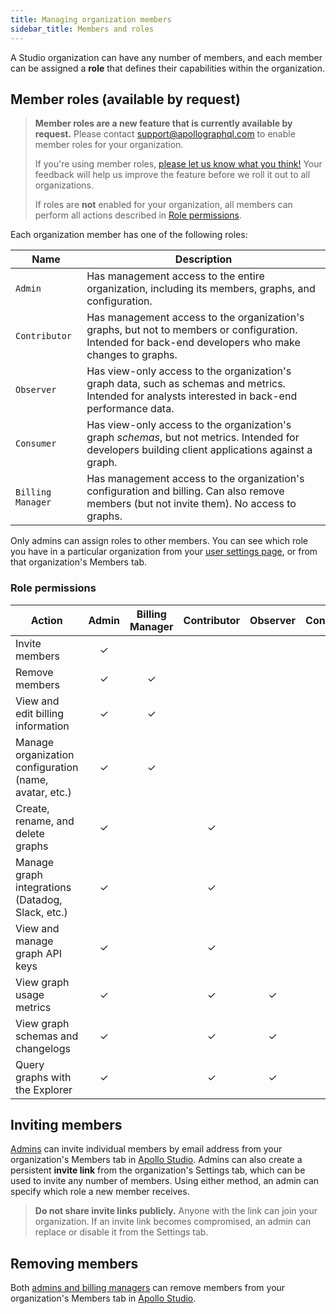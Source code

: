 ```yaml
---
title: Managing organization members
sidebar_title: Members and roles
---
```


A Studio organization can have any number of members, and each member can be assigned a **role** that defines their capabilities within the organization.

## Member roles (available by request)

> **Member roles are a new feature that is currently available by request.** Please contact support@apollographql.com to enable member roles for your organization.
>
> If you're using member roles, [please let us know what you think!](https://forms.gle/kdXBeD7jJXTYMQna7) Your feedback will help us improve the feature before we roll it out to all organizations.
>
> If roles are **not** enabled for your organization, all members can perform all actions described in [Role permissions](#role-permissions).

Each organization member has one of the following roles:

| Name | Description |
|------|-------------|
| `Admin` | Has management access to the entire organization, including its members, graphs, and configuration. |
| `Contributor` | Has management access to the organization's graphs, but not to members or configuration. Intended for back-end developers who make changes to graphs. |
| `Observer` | Has view-only access to the organization's graph data, such as schemas and metrics. Intended for analysts interested in back-end performance data. |
| `Consumer` | Has view-only access to the organization's graph _schemas_, but not metrics. Intended for developers building client applications against a graph. |
| `Billing Manager` | Has management access to the organization's configuration and billing. Can also remove members (but not invite them). No access to graphs.  |

Only admins can assign roles to other members. You can see which role you have in a particular organization from your [user settings page](https://studio.apollographql.com/user-settings), or from that organization's Members tab.

### Role permissions

<table>
<thead>
<tr>
<th>Action</th>
<th>Admin</th>
<th>Billing Manager</th>
<th>Contributor</th>
<th>Observer</th>
<th>Consumer</th>
</tr>
</thead>
<tbody>
<tr>
<td>Invite members</td><td align="center">✓</td><td></td><td></td><td></td><td></td>
</tr>
<tr>
<td>Remove members</td><td align="center">✓</td><td align="center">✓</td><td></td><td></td><td></td>
</tr>
<tr>
<td>View and edit billing information</td><td align="center">✓</td><td align="center">✓</td><td></td><td></td><td></td>
</tr>
<tr>
<td>Manage organization configuration (name, avatar, etc.)</td><td align="center">✓</td><td align="center">✓</td><td></td><td></td><td></td>
</tr>
<tr>
<td>Create, rename, and delete graphs</td><td align="center">✓</td><td></td><td align="center">✓</td><td></td><td></td>
</tr>
<tr>
<td>Manage graph integrations (Datadog, Slack, etc.)</td><td align="center">✓</td><td></td><td align="center">✓</td><td></td><td></td>
</tr>
<tr>
<td>View and manage graph API keys</td><td align="center">✓</td><td></td><td align="center">✓</td><td></td><td></td>
</tr>
<tr>
<td>View graph usage metrics</td><td align="center">✓</td><td></td><td align="center">✓</td><td align="center">✓</td><td></td>
</tr>
<tr>
<td>View graph schemas and changelogs</td><td align="center">✓</td><td></td><td align="center">✓</td><td align="center">✓</td><td align="center">✓</td>
</tr>
<tr>
<td>Query graphs with the Explorer</td><td align="center">✓</td><td></td><td align="center">✓</td><td align="center">✓</td><td align="center">✓</td>
</tr>
</tbody>
</table>

## Inviting members

[Admins](#member-roles-available-by-request) can invite individual members by email address from your organization's Members tab in [Apollo Studio](https://studio.apollographql.com). Admins can also create a persistent **invite link** from the organization's Settings tab, which can be used to invite any number of members. Using either method, an admin can specify which role a new member receives.

> **Do not share invite links publicly.** Anyone with the link can join your organization. If an invite link becomes compromised, an admin can replace or disable it from the Settings tab.

## Removing members

Both [admins and billing managers](#member-roles-available-by-request) can remove members from your organization's Members tab in [Apollo Studio](https://studio.apollographql.com).
